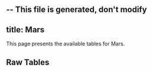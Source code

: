-- This file is generated, don't modify
---
title: Mars
---



This page presents the available tables for Mars.


## Raw Tables
<Table data={json} tag="raw_table"/>
    


    